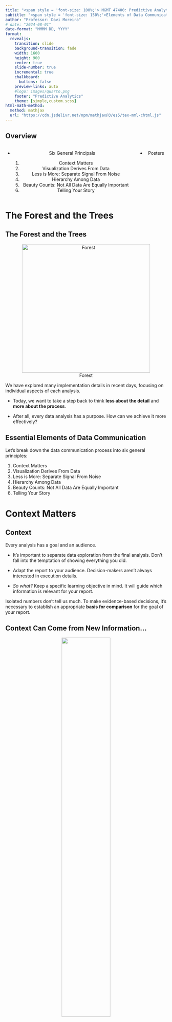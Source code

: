 ```yaml
---
title: "<span style = 'font-size: 100%;'> MGMT 47400: Predictive Analytics </span>"
subtitle: "<span style = 'font-size: 150%;'>Elements of Data Communication</span>"
author: "Professor: Davi Moreira"
# date: "2024-08-01"
date-format: "MMMM DD, YYYY"
format:
  revealjs: 
    transition: slide
    background-transition: fade
    width: 1600
    height: 900
    center: true
    slide-number: true
    incremental: true
    chalkboard: 
      buttons: false
    preview-links: auto
    #logo: images/quarto.png
    footer: "Predictive Analytics"
    theme: [simple,custom.scss]
html-math-method:
  method: mathjax
  url: "https://cdn.jsdelivr.net/npm/mathjax@3/es5/tex-mml-chtml.js"
---
```


## Overview

:::::: nonincremental
::::: columns
::: {.column width="50%" style="text-align: center; justify-content: center; align-items: center;"}
-   Six General Principals

    1.  Context Matters
    2.  Visualization Derives From Data
    3.  Less is More: Separate Signal From Noise 
    4.  Hierarchy Among Data
    5.  Beauty Counts: Not All Data Are Equally Important
    6.  Telling Your Story

:::

::: {.column width="50%" style="text-align: center; justify-content: center; align-items: center;"}

-   Posters


:::
:::::
::::::

# The Forest and the Trees {background-color="#cfb991"}

## The Forest and the Trees

<center>

![Forest](figs/floresta.jpg){width="400"}

</center>

We have explored many implementation details in recent days, focusing on individual aspects of each analysis.

- Today, we want to take a step back to think **less about the detail** and **more about the process**.

- After all, every data analysis has a purpose. How can we achieve it more effectively?

## Essential Elements of Data Communication

Let's break down the data communication process into six general principles:

1.  Context Matters
2.  Visualization Derives From Data
3.  Less is More: Separate Signal From Noise 
4.  Hierarchy Among Data
5.  Beauty Counts: Not All Data Are Equally Important
6.  Telling Your Story

# Context Matters {background-color="#cfb991"}

## Context

Every analysis has a goal and an audience.

-   It's important to separate data exploration from the final analysis. Don't fall into the temptation of showing everything you did.

-   Adapt the report to your audience. Decision-makers aren't always interested in execution details.

-   *So what?* Keep a specific learning objective in mind. It will guide which information is relevant for your report.

::: fragment
Isolated numbers don't tell us much. To make evidence-based decisions, it's necessary to establish an appropriate **basis for comparison** for the goal of your report.
:::

## Context Can Come from New Information...

<center>

![](figs/contexto-add.png){width="55%"}

</center>

## ...or Reinforce Existing Information

<center>

![](figs/contexto-obs.png){width="60%"}

</center>

# Visualization derives from data {background-color="#cfb991"}

## Choosing the Chart

-   What type of data?

-   How many dimensions?

-   Most reports are consumed in 2D media. Showing more than that can confuse the reader.

-   Be careful with scales!

## Use graphs instead of tables!


<center>

![[Table vs Plot](https://jkastellec.scholar.princeton.edu/publications/using-graphs-instead-tables-political-science){target="_blank"}](figs/table_vs_plot.png){width="60%"}

</center>

## Use graphs instead of tables!


<center>

![[Table vs Plot](https://jkastellec.scholar.princeton.edu/publications/using-graphs-instead-tables-political-science){target="_blank"}](figs/table_vs_plot_02.png){width="60%"}

</center>


## Scales Can Be Misleading

<center>

![Scale Fail](figs/escala-fail.png){width="60%"}

</center>

## Avoid Dual Axes

<center>

![Dual Axis](figs/eixo-duplo.png){width="50%"}

</center>

## Or Triple Axes!

<center>

![Triple Axis](figs/eixo-triplo.png){width="60%"}

</center>

## Fewer Pie Charts...

<center>

![Pie vs Bar](figs/pie-vs-bar.png){width="80%"}

</center>

## What?!

<center>

<img src="figs/steve-jobs-pie.jpg" width="950px"/>

[About Pie Charts](https://stats.stackexchange.com/questions/8974/problems-with-pie-charts){target="_blank"}

</center>

## Oof

<center>

![Chart Fail](figs/chart-fail.png){width="50%"}

</center>

## Check Potential Ideas! The Python or R Graph Galleries

<br>

:::::: nonincremental
::::: columns
::: {.column width="50%" style="text-align: center; justify-content: center; align-items: center;"}

<center>

![[The Python Graph Gallery](https://python-graph-gallery.com/){target="_blank"}](figs/python-logo.png){width="40%"}

</center>

:::

::: {.column width="50%" style="text-align: center; justify-content: center; align-items: center;"}
<center>

![[The R Graph Gallery](https://r-graph-gallery.com/){target="_blank"}](figs/r-logo.svg){width="40%"}

</center>
:::
:::::
::::::


# Less is More<br>Separate Signal From Noise {background-color="#cfb991"}

## Eliminating Noise

<br>

-   The more information in your visualization, the greater the cognitive load.

-   **Your objective** must be to reduce your audience cognitive costs.

<br>

::: fragment
**Data-Ink Ratio Formula**

$$
\text{Data-Ink Ratio} = \frac{\text{Data-Ink}}{\text{Total ink used to print the graphic}}
$$
:::

## Data-Ink Ratio

<br>

**Your objective** must be to reduce your audience cognitive costs.

<br>

<center>

![](figs/data-ink.png){width="70%"}

</center>

## Step-by-Step Cleanup

<br>

<center>

![](figs/limpeza-1.png)

</center>

## Eliminating the Border

<br>

<center>

![](figs/limpeza-2.png)

</center>

## Cleaning the Grids

<br>

<center>

![](figs/limpeza-3.png)

</center>

## Removing the Points

<br>

<center>

![](figs/limpeza-4.png)

</center>

## Processing the Axes

<br>

<center>

![](figs/limpeza-5.png)

</center>

## Adjusting the Label

<br>

<center>

![](figs/limpeza-6.png)

</center>

## Adjusting Colors

<center>

![](figs/limpeza-7.png)

</center>

## Before and After

<br>

<center>

![Before and After](figs/limpeza-8.png){width="100%"}

</center>

# Hierarchy Among Data {background-color="#cfb991"}

## Count the Number 3s

<center>

![](figs/hierarquia-1.PNG){width="60%"}

</center>

## Count the Number 3s

<center>

![](figs/hierarquia-2.PNG){width="60%"}

</center>

## Ways to Draw Attention

<center>

![](figs/hierarquia-3.PNG){width="70%"}

</center>

## Highlighting with Colors

<center>

![](figs/h-cores.PNG)

</center>

## Returning to Our Example

<center>

![](figs/limpeza-9.png)

</center>

## Returning to Our Example

<center>

![](figs/limpeza-10.png)

</center>

## Use Colors Strategically

<center>

![](figs/cores.png)

</center>

# Beauty Counts<br>Not All Data Are Equally Important {background-color="#cfb991"}

## Emphasizing the Main Point

<center>

![](figs/enfase.png)

</center>

## Emphasizing the Main Point

:::::: columns
::: {.column width="50%"}
<center>

![](figs/enfase-2.png){width="90%"}

</center>
:::

:::: {.column width="50%"}
::: fragment
<center>

![](figs/enfase-3.png){width="90%"}

</center>
:::
::::
::::::

# Telling Your Story {background-color="#cfb991"}

## Bringing It All Together

Let's tell a story starting from the chart below, making step-by-step adaptations we've discussed. What is it telling you?

<center>

![](figs/final-1.png){width="50%"}

</center>

## Bringing It All Together

<center>

![](figs/final-2.png)

</center>

## Bringing It All Together

<center>

![](figs/final-3.png)

</center>

## Bringing It All Together

<center>

![](figs/final-4.png)

</center>

## Bringing It All Together

<center>

![](figs/final-5.png)

</center>

## Final Narrative

<center>

![](figs/hist-1.png)

</center>

## Final Narrative

<center>

![](figs/hist-2.png)

</center>

## Final Narrative

<center>

![](figs/hist-3.png)

</center>

## Final Narrative

<center>

![](figs/hist-4.png)

</center>

## Final Narrative

<center>

![](figs/hist-5.png)

</center>

## Final Narrative

<center>

![](figs/hist-6.png)

</center>

## Final Narrative

<center>

![](figs/hist-7.png)

</center>

## Final Narrative

<center>

![](figs/hist-8.png)

</center>

## Before and After

<center>

![](figs/hist-9.png)

</center>

# Applications {background-color="#cfb991"}

```r
# remotes::install_github("kjhealy/covdata")
# library(covdata)
library(tidyverse)
library(ggrepel)
#library(Cairo)
library(slider)
library(ggforce)
library(here)

covnat <- read_csv(here("lecture_slides/99_data_communication_poster/data","covdata.csv"))
load(here("lecture_slides/99_data_communication_poster/data","nytexcess.rda"))
```

## [COVID-19 Evolution](https://kjhealy.github.io/covdata/)

```r
## Not In function
"%nin%" <- function(x, y) {
  return(!(x %in% y))
}

focus_cn <- c("CHN", "DEU", "GBR", "USA", "IRN", "JPN",
              "KOR", "ITA", "FRA", "ESP", "CHE", "TUR")

cgroup_cols <- c("#195F90FF", "#D76500FF", "#238023FF", "#AB1F20FF", "#7747A3FF", 
                 "#70453CFF", "#D73EA8FF", "#666666FF", "#96971BFF", "#1298A6FF", "#6F9BD6FF", 
                 "#FF952DFF", "gray70")

covnat %>%
  filter(cu_cases > 99) %>%
  mutate(days_elapsed = date - min(date),
         end_label = ifelse(date == max(date), cname, NA),
         end_label = recode(end_label, `United States` = "USA",
                            `Iran, Islamic Republic of` = "Iran",
                            `Korea, Republic of` = "South Korea",
                            `United Kingdom` = "UK"),
         cname = recode(cname, `United States` = "USA",
                        `Iran, Islamic Republic of` = "Iran",
                        `Korea, Republic of` = "South Korea",
                        `United Kingdom` = "UK"),
         end_label = case_when(iso3 %in% focus_cn ~ end_label,
                               TRUE ~ NA_character_), 
         cgroup = case_when(iso3 %in% focus_cn ~ iso3, 
                            TRUE ~ "ZZOTHER")) %>%
  ggplot(mapping = aes(x = days_elapsed, y = cu_cases, 
                       color = cgroup, label = end_label, 
                       group = cname)) + 
  geom_line(size = 0.5) + 
  geom_text_repel(nudge_x = 0.75,
                  segment.color = NA) + 
  guides(color = FALSE) + 
  scale_color_manual(values = cgroup_cols) +
  scale_y_continuous(labels = scales::comma_format(accuracy = 1), 
                     breaks = 2^seq(4, 20, 1),
                     trans = "log2") + 
  labs(x = "Days Since 100th Confirmed Case", 
       y = "Cumulative Number of Reported Cases (log2 scale)", 
       title = "Cumulative Reported Cases of COVID-19, Selected Countries", 
       subtitle = paste("ECDC data as of", format(max(covnat$date), "%A, %B %e, %Y")), 
       caption = "Kieran Healy @kjhealy / Data: https://www.ecdc.europa.eu/") +
  theme_minimal()
```

## Moving Average

```r
covnat %>%
  mutate(cname = recode(cname, `United States` = "USA",
                        `Iran, Islamic Republic of` = "Iran",
                        `Korea, Republic of` = "South Korea",
                        `United Kingdom` = "UK"),
         cgroup = case_when(iso3 %in% focus_cn ~ iso3, 
                            TRUE ~ "ZZOTHER")) %>%
  mutate(cases7 = slider::slide_dbl((deaths/pop)*1e6, mean, .before = 7, .after = 0, na.rm = TRUE),
         deaths7 = slider::slide_dbl((deaths/pop)*1e6, mean, .before = 7, .after = 0, na.rm = TRUE)) %>%
  filter(iso3 %in% focus_cn) %>%
  ggplot(mapping = aes(x = date, y = deaths7)) + 
  geom_line(size = 0.5) + 
  facet_wrap(~ cname) +
  labs(x = "Date", 
       y = "Deaths per Million Population (Seven-Day Rolling Average)", 
       title = "Deaths from COVID-19, Selected Countries", 
       subtitle = paste("ECDC data as of", format(max(covnat$date), "%A, %B %e, %Y")), 
       caption = "Kieran Healy @kjhealy / Data: https://www.ecdc.europa.eu/") +
  theme_minimal()
```

## Deaths in New York

```r
nytexcess %>%
  filter(placename == "New York City") %>%
  group_by(year, week) %>%
  mutate(yr_ind = year %in% 2020) %>%
  ggplot(aes(x = week, y = deaths, color = yr_ind, group = year)) + 
  geom_line(size = 0.9) + 
  scale_color_manual(values = c("gray70", "red"), labels = c("2017-2019", "2020")) +
  scale_y_continuous(labels = scales::comma) +
  labs(x = "Week of the Year", 
       y = "Total Deaths", 
       color = "Year",
       title = "Weekly Recorded Deaths in New York City, 2017-2020") + 
  theme_minimal() + 
  theme(legend.position = "top")
```

## Additional Material

-   [Flowing Data](https://flowingdata.com/)
-   [Information is Beautiful](https://informationisbeautiful.net/blog/)
-   [The Functional Art](http://www.thefunctionalart.com/)
-   [COVID in the Financial Times](https://www.ft.com/content/a2901ce8-5eb7-4633-b89c-cbdf5b386938)


<!---

# Dashboards {background-color="#cfb991"}

## Dashboards

<center>

![Flexdashboard](figs/flexdashboard_logo.png){width="250"}

</center>

The goal of [`flexdashboard`](https://pkgs.rstudio.com/flexdashboard/index.html) is to facilitate the creation of interactive dashboards with `R Markdown`.

## Flexdashboard: Features

-   Support for a wide variety of components, including `htmlwidgets`; base graphics, structure, and grid; tabular data; gauges and value boxes; and text annotations.

-   Flexible and easy to specify layouts based on rows and columns. Components are intelligently resized to fill the browser and adapted for mobile display.

-   Storyboard layouts to present sequences of visualizations and related commentary.

## Flexdashboard: Installation and Use

After installing the package, to create a `flexdashboard` simply open a new `R Markdown` document with the output format `flexdashboard::flex_dashboard`. You can do this from within RStudio using: `File > New File > R Markdown...`:

```r
install.packages("flexdashboard")
```

<center>

```r
knitr::include_graphics("figs/flexdashboard_template.png") 
```

</center>

## Flexdashboard: Layout

::::: columns
::: {.column width="60%"}
<br>

```r
knitr::include_graphics("figs/flexdashboard_layout_01.png") 
```
:::

::: {.column width="40%"}
<br>

-   Dashboards are divided into columns and rows, with output components delineated using level 3 `markdown` headers (`###`).

-   By default, dashboards are laid out in a single column, with charts stacked vertically and sized to fill the available height of the browser.
:::
:::::

## Flexdashboard: Layout

::::: columns
::: {.column width="60%"}
<br>

```r
knitr::include_graphics("figs/flexdashboard_layout_02.png") 
```
:::

::: {.column width="40%"}
<br>

-   Depending on the nature of your dashboard (number of components, ideal component height, etc.), you might prefer a scrolling layout where components occupy their natural height and the browser scrolls when additional vertical space is needed.

-   You can specify this attribute via the `vertical_layout: scroll` option.
:::
:::::

## Flexdashboard: Layout

::::: columns
::: {.column width="60%"}
<br>

```r
knitr::include_graphics("figs/flexdashboard_layout_03.png") 
```
:::

::: {.column width="40%"}
<br>

-   You can also choose to orient the dashboards by row instead of by column by specifying `orientation: rows`.
:::
:::::

## Flexdashboard: Storyboard

::::: columns
::: {.column width="60%"}
<br>

```r
knitr::include_graphics("figs/storyboard_template.png") 
```
:::

::: {.column width="40%"}
<br>

-   Storyboards are an alternative to the row and column-based layout schemes.

-   They are suitable for presenting a sequence of data visualizations and related commentary.

-   To create a storyboard layout, add `storyboard: true` to the dashboard's preamble. This option includes a set of level 3 dashboard components (`###`). Each component will receive its own frame in the storyboard, with the section title used as a navigation caption.
:::
:::::

## Dashboard: Additional Material

-   [Flexdashboard Sample Layouts](https://pkgs.rstudio.com/flexdashboard/articles/layouts.html)

-   [Flexdashboard Examples](https://pkgs.rstudio.com/flexdashboard/articles/examples.html)

-   [Using Flexdashboard](https://pkgs.rstudio.com/flexdashboard/articles/using.html)

-   [Interactive Web-Based Data Visualization with R](https://plotly-r.com/)

-   [Quarto Dashboards](https://quarto.org/docs/dashboards/)

-   [Shiny Dashboards](https://shiny.rstudio.com/gallery/)
--->

# Poster {background-color="#cfb991"}

## Why a Poster Presentation?

:::::: nonincremental
::::: columns
::: {.column width="50%" style="text-align: center; justify-content: center; align-items: center;"}

<center>

![](figs/project-history.jpg){width="60%"}

</center>

:::

::: {.column width="50%" style="text-align: center; justify-content: center; align-items: center;"}

<br>

<br>

- Showcases your work 

- Organizes your ideas and results

- Is visually appealing

- Encourages interactive discussion

- Demonstrates your mastery of predictive analytics concepts

:::
:::::
::::::

## Designing a Predictive Analytics Poster: Objectives

:::::: nonincremental
::::: columns
::: {.column width="50%" style="text-align: center; justify-content: center; align-items: center;"}

<center>

![](figs/paper-abstract.jpg){width="70%"}

</center>

:::

::: {.column width="50%" style="text-align: center; justify-content: center; align-items: center;"}

<br>

<br>

- Communicate **key findings** and **impact** of your project

- Highlight the **predictive approach**, methodology, and novel insights

- Highlight the **business implications and insights** 

:::
:::::
::::::


## Planning Your Poster: Template and Rubric

<br>

<center>

![[Template](https://github.com/davi-moreira/2025S_predictive_analytics_MGMT474/raw/refs/heads/main/docs/lecture_slides/99_data_communication_poster/2025S_mgmt474_poster_template.pptx.zip){target="_blank"} and [Rubric](https://www.purdue.edu/undergrad-research/conferences/spring/Rubric_Poster.pdf){target="_blank"}](figs/poster_template.png){width="70%"}

</center>


::: aside

:::::: {style="font-size: 80%;"}

*Thanks to [Professor Matthew A. Lanham](https://matthewalanham.com/){target="_blank"} for sharing the original version of this template. Checking his [personal webpage](https://matthewalanham.com/){target="_blank"} is highly recommended!*
::::::

:::

<br>


## Planning Your Poster: Visual Hierarchy

:::::: nonincremental
::::: columns
::: {.column width="50%" style="text-align: center; justify-content: center; align-items: center;"}

<br>

<br>

<center>

![[Template](https://github.com/davi-moreira/2025S_predictive_analytics_MGMT474/raw/refs/heads/main/docs/lecture_slides/99_data_communication_poster/2025S_mgmt474_poster_template.pptx.zip){target="_blank"}, [Rubric](https://www.purdue.edu/undergrad-research/conferences/spring/Rubric_Poster.pdf){target="_blank"}, and [Video](https://www.youtube.com/watch?v=ReN-QcVTZ1o){target="_blank"}](figs/poster_template.png){width="90%"}

</center>

:::

::: {.column width="50%" style="text-align: center; justify-content: center; align-items: center;"}

<br>

- Provide a visually engaging, **easy-to-navigate** summary

- Always in columns!

- **Headings:** Large and bold to guide the reader

- **Color & Contrast:** Choose a simple palette that highlights main points

- **Font Size:** Text should be legible from ~3 feet away

- **Flow:** Logical reading order from top-left to bottom-right


:::
:::::
::::::

## Planning Your Poster: Layout & Design

:::::: nonincremental
::::: columns
::: {.column width="50%" style="text-align: center; justify-content: center; align-items: center;"}

<br>

<br>

<center>

![[Template](https://github.com/davi-moreira/2025S_predictive_analytics_MGMT474/raw/refs/heads/main/docs/lecture_slides/99_data_communication_poster/2025S_mgmt474_poster_template.pptx.zip){target="_blank"}, [Rubric](https://www.purdue.edu/undergrad-research/conferences/spring/Rubric_Poster.pdf){target="_blank"}, and [Video](https://www.youtube.com/watch?v=ReN-QcVTZ1o){target="_blank"}](figs/poster_template.png){width="90%"}

</center>

:::

::: {.column width="50%" style="text-align: center; justify-content: center; align-items: center;"}

:::::: {style="font-size: 70%;"}

- **Keep It Simple**

    - Limit text and rely on **figures, charts, and bullet points**
    - Use consistent **color schemes**, fonts, and alignment
    - Use a **QR Code** to drive your audience to a dashboard or the project webpage

- **Use of Space**

    - **White space is your friend** — avoid clutter
    - Group related sections in boxes or areas for clarity
    - 60% Graphics / 40% Text

- **Key Text Guidelines**

    - Title: ~85–100 pt
    - Headings/Subheadings: ~46–55 pt
    - Body Text: ~34–38 pt
    - Captions: ~26–28 pt
    - Should be readble from 3 feet away

::::::

:::
:::::
::::::

## Planning Your Poster: Organizing Your Content

:::::: nonincremental
::::: columns
::: {.column width="50%" style="text-align: center; justify-content: center; align-items: center;"}

<br>


<center>

![[Template](https://github.com/davi-moreira/2025S_predictive_analytics_MGMT474/raw/refs/heads/main/docs/lecture_slides/99_data_communication_poster/2025S_mgmt474_poster_template.pptx.zip){target="_blank"}, [Rubric](https://www.purdue.edu/undergrad-research/conferences/spring/Rubric_Poster.pdf){target="_blank"}, and [Video](https://www.youtube.com/watch?v=ReN-QcVTZ1o){target="_blank"}](figs/poster_template.png){width="90%"}

</center>

:::

::: {.column width="50%" style="text-align: center; justify-content: center; align-items: center;"}

:::::: {style="font-size: 70%;"}

1. **Title & Authors:** Clear, concise, and visible
2. **Abstract/Introduction:** One clear and concise paragraph to show why your problem is important and what are the main results.
3. **Business Problem:** What is your project goal?
4. **Analytics Problem Framing:** What you aim to predict or explain and why
5. **Research Question:** Summarise your project in a question you will answer
6. **Data and EDA:** Key variables, data collection.
7. **Methodology:** Modeling approach focusing on the response variable.
8. **Model Building and Evaluation:** Model results clear and appropriately evaluated 
9. **Business Implication:** Business validation of model/solution demonstrated. Main findings, performance metrics, interpretation
10. **Conclusion & Future Work:** Wrap-up and potential next steps
11. **Acknowledgments & References:** Recognize collaborators and sources

::::::

:::
:::::
::::::

## Designing for Predictive Analytics

:::::: nonincremental
::::: columns
::: {.column width="50%" style="text-align: center; justify-content: center; align-items: center;"}

<br>

<center>

![[Template](https://github.com/davi-moreira/2025S_predictive_analytics_MGMT474/raw/refs/heads/main/docs/lecture_slides/99_data_communication_poster/2025S_mgmt474_poster_template.pptx.zip){target="_blank"}, [Rubric](https://www.purdue.edu/undergrad-research/conferences/spring/Rubric_Poster.pdf){target="_blank"}, and [Video](https://www.youtube.com/watch?v=ReN-QcVTZ1o){target="_blank"}](figs/poster_template.png){width="90%"}

</center>

:::

::: {.column width="50%" style="text-align: center; justify-content: center; align-items: center;"}

:::::: {style="font-size: 80%;"}

- **Emphasize the Predictive Component**

    - **Model Choice:** Clearly state if you used linear regression, random forests, neural networks, etc.
    - **Metrics:** Include accuracy, RMSE, AUC, or other relevant metrics
    - **Model Interpretation:** Highlight key features or coefficients that drove the predictions

- **Data Visualization Tips**

    - Use **labeled graphs** (e.g., bar charts, scatter plots, confusion matrices)
    - Show **before-and-after** comparisons if you performed feature engineering
    - Explain the importance of **training vs. testing sets** (or cross-validation)

::::::
:::
:::::
::::::

## Crafting a Clear Narrative

<center>

![](figs/how-to-write-good-02.png){width="35%"}

</center>

## Crafting a Clear Narrative


<center>

![Word Count](figs/thesis_word_count_02.gif){width="60%"}

</center>

## Crafting a Clear Narrative

:::::: nonincremental
::::: columns
::: {.column width="50%" style="text-align: center; justify-content: center; align-items: center;"}

<br>

<center>

![[Template](https://github.com/davi-moreira/2025S_predictive_analytics_MGMT474/raw/refs/heads/main/docs/lecture_slides/99_data_communication_poster/2025S_mgmt474_poster_template.pptx.zip){target="_blank"}, [Rubric](https://www.purdue.edu/undergrad-research/conferences/spring/Rubric_Poster.pdf){target="_blank"}, and [Video](https://www.youtube.com/watch?v=ReN-QcVTZ1o){target="_blank"}](figs/poster_template.png){width="90%"}

</center>

:::

::: {.column width="50%" style="text-align: center; justify-content: center; align-items: center;"}

- **Introduction & Problem Statement**

    - Present the real-world problem or question
    - Briefly mention why it matters (e.g., business impact, social relevance)

- **The "So What?" Factor**

    - Emphasize the **value** of your predictive findings
    - Illustrate how stakeholders can use predictions or insights

:::
:::::
::::::


## Research Design Flow

<center>

![](figs/research_design_flow.jpg){width="90%"}

Show each step as a **section** in your poster or as **bullet points** under Methodology

</center>


<!---

:::::: nonincremental
::::: columns
::: {.column width="50%" style="text-align: center; justify-content: center; align-items: center;"}

<center>

![[Template](https://github.com/davi-moreira/2025S_predictive_analytics_MGMT474/raw/refs/heads/main/docs/lecture_slides/99_data_communication_poster/2025S_mgmt474_poster_template.pptx.zip){target="_blank"}, [Rubric](https://www.purdue.edu/undergrad-research/conferences/spring/Rubric_Poster.pdf){target="_blank"}, and [Video](https://www.youtube.com/watch?v=ReN-QcVTZ1o){target="_blank"}](figs/poster_template.png){width="90%"}

</center>

:::

::: {.column width="50%" style="text-align: center; justify-content: center; align-items: center;"}


![](figs/research_design_flow.jpg){width="90%"}

- Show each step as a **section** in your poster or as **bullet points** under Methodology

:::
:::::
::::::

--->

## Effective Figures and Tables

:::::: nonincremental
::::: columns
::: {.column width="50%" style="text-align: center; justify-content: center; align-items: center;"}

<br>

<center>

![[Template](https://github.com/davi-moreira/2025S_predictive_analytics_MGMT474/raw/refs/heads/main/docs/lecture_slides/99_data_communication_poster/2025S_mgmt474_poster_template.pptx.zip){target="_blank"}, [Rubric](https://www.purdue.edu/undergrad-research/conferences/spring/Rubric_Poster.pdf){target="_blank"}, and [Video](https://www.youtube.com/watch?v=ReN-QcVTZ1o){target="_blank"}](figs/poster_template.png){width="90%"}

</center>

:::

::: {.column width="50%" style="text-align: center; justify-content: center; align-items: center;"}

- **Charts and Graphs**

    - Label **axes**, include **legends** only if necessary
    - Highlight the data that supports your main argument
    - Provide **short, descriptive captions** beneath each figure

- **Tables**

    - Keep tables **simple**, emphasize key results
    - Consider whether a chart might be more impactful than a table

:::
:::::
::::::


## Results & Interpretation

:::::: nonincremental
::::: columns
::: {.column width="50%" style="text-align: center; justify-content: center; align-items: center;"}

<br>

<center>

![[Template](https://github.com/davi-moreira/2025S_predictive_analytics_MGMT474/raw/refs/heads/main/docs/lecture_slides/99_data_communication_poster/2025S_mgmt474_poster_template.pptx.zip){target="_blank"}, [Rubric](https://www.purdue.edu/undergrad-research/conferences/spring/Rubric_Poster.pdf){target="_blank"}, and [Video](https://www.youtube.com/watch?v=ReN-QcVTZ1o){target="_blank"}](figs/poster_template.png){width="90%"}

</center>

:::

::: {.column width="50%" style="text-align: center; justify-content: center; align-items: center;"}

:::::: {style="font-size: 70%;"}

<br>

- **Showcase Predictive Performance**

    - Provide confusion matrices for classification models
    - Compare model performance with baseline or benchmark
    - Discuss **practical implications** of the performance metrics

- **Critical Thinking**

    - Explain **why** the model performed well or poorly
    - Reflect on **limitations** (e.g., small dataset, missing variables, etc.)
    - Suggest ways to **improve** performance or replicate your findings

::::::

:::
:::::
::::::


## Conclusion & Future Work

:::::: nonincremental
::::: columns
::: {.column width="50%" style="text-align: center; justify-content: center; align-items: center;"}

<br>

<center>

![[Template](https://github.com/davi-moreira/2025S_predictive_analytics_MGMT474/raw/refs/heads/main/docs/lecture_slides/99_data_communication_poster/2025S_mgmt474_poster_template.pptx.zip){target="_blank"}, [Rubric](https://www.purdue.edu/undergrad-research/conferences/spring/Rubric_Poster.pdf){target="_blank"}, and [Video](https://www.youtube.com/watch?v=ReN-QcVTZ1o){target="_blank"}](figs/poster_template.png){width="90%"}

</center>

:::

::: {.column width="50%" style="text-align: center; justify-content: center; align-items: center;"}

- **Main Takeaways**

    - Recap **key predictions and findings** in plain language
    - Emphasize the **impact** and potential applications

- **Next Steps**

    - Possible avenues for **further research** or new data
    - Encouraging further validation, deployment, or real-world testing

:::
:::::
::::::


## Final Touches

:::::: nonincremental
::::: columns
::: {.column width="50%" style="text-align: center; justify-content: center; align-items: center;"}

<br>

<center>

![[Template](https://github.com/davi-moreira/2025S_predictive_analytics_MGMT474/raw/refs/heads/main/docs/lecture_slides/99_data_communication_poster/2025S_mgmt474_poster_template.pptx.zip){target="_blank"}, [Rubric](https://www.purdue.edu/undergrad-research/conferences/spring/Rubric_Poster.pdf){target="_blank"}, and [Video](https://www.youtube.com/watch?v=ReN-QcVTZ1o){target="_blank"}](figs/poster_template.png){width="90%"}

</center>

:::

::: {.column width="50%" style="text-align: center; justify-content: center; align-items: center;"}

- **Acknowledgments & References**

    - Recognize supporting faculty, funding sources, and collaborators
    - Cite any references (including data sources and libraries) in a **consistent format**

- **Proofreading & Practice**

- Spell-check all text, verify data accuracy, ensure images are clear
- **Practice** explaining your poster to a non-expert

:::
:::::
::::::

## Presenting your Poster

:::::: nonincremental
::::: columns
::: {.column width="50%" style="text-align: center; justify-content: center; align-items: center;"}

<br>

<center>

![[Template](https://github.com/davi-moreira/2025S_predictive_analytics_MGMT474/raw/refs/heads/main/docs/lecture_slides/99_data_communication_poster/2025S_mgmt474_poster_template.pptx.zip){target="_blank"}, [Rubric](https://www.purdue.edu/undergrad-research/conferences/spring/Rubric_Poster.pdf){target="_blank"}, and [Video](https://www.youtube.com/watch?v=ReN-QcVTZ1o){target="_blank"}](figs/poster_template.png){width="90%"}

</center>

:::

::: {.column width="50%" style="text-align: center; justify-content: center; align-items: center;"}

- **Tips for Presenting Well**

    - Arrive early to set up
    
    - Stay close and off to the side  
    
    - Prepare a **30-second, 90-second, and 2-minute elevator pitches** using your poster as a visual guide
    
    - Invite questions to spark in-depth discussions
    
    - Actively ask questions to your audience
    
    - Use your hands to direct your listener to your poster  
    
    - Prevent you or someone else blocking the poster  
    
    - [Follow the dress code!](https://www.purdue.edu/undergrad-research/conferences/fall/photo-gallery.php){target="_blank"}

:::
:::::
::::::





# Summary {background-color="#cfb991"}

## Summary

:::: nonincremental
::: {style="font-size: 80%;"}

Main Takeaways from this lecture:

::::: columns
::: {.column width="50%" style="text-align: center; justify-content: center; align-items: center;"}


-   **Data Communication Principles**:

    -   Context matters: Tailor your analysis to the audience and goal.
    -   Focus on the story: Highlight insights, not the process.
    -   Beauty and clarity: Simplify visuals, use appropriate colors, and remove unnecessary elements.

-   **Visualization Best Practices**:

    -   Use graphs instead of tables where possible.
    -   Avoid misleading scales and excessive dimensions.
    -   Prioritize hierarchy and emphasize key data points.

:::
::: {.column width="50%" style="text-align: center; justify-content: center; align-items: center;"}

<!---
-   **Effective Dashboards**:

    -   Utilize tools like `flexdashboard` to create interactive layouts.
    -   Structure information logically, adapting to mobile and web use.
    -   Storyboard layouts help narrate data insights step-by-step.
--->

-   **Poster**:

    - **Simplicity** and clarity win over clutter
    - Emphasize the **predictive analytics** approach and metrics
    - Ensure **visual impact** and logical flow
    - Practice delivering a concise overview of your work

-   **Final Message**:

    -   Less is more. Reduce complexity to communicate data effectively.
    -   Always keep your audience's decision-making needs at the forefront.

:::::
:::   
    
:::
::::

# Thank you! {background-color="#cfb991"}

